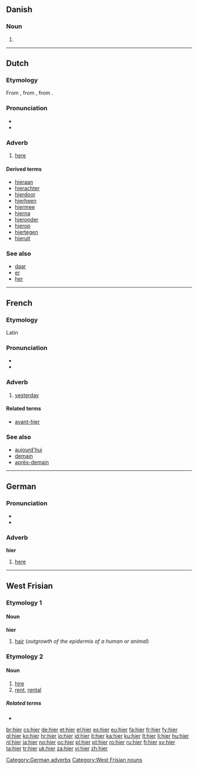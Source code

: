 ==Danish==

===Noun===
{{infl|da|noun form|g=n}}

# {{form of|plural indefinite|hi|lang=da}}

----

==Dutch==
===Etymology===
From {{etyl|dum|nl}} {{term|hier|lang=dum}}, from {{etyl|odt|nl}} {{term|hier|lang=odt}}, from {{proto|Germanic|hē₂r|lang=nl}}.

===Pronunciation===
* {{audio|Nl-hier.ogg|audio}}
* {{IPA|lang=nl|/ɦiːr/|/ɦiər/}}

===Adverb===
{{infl|nl|adverb}}

# [[here]]

====Derived terms====
{{top2}}
* [[hieraan]]
* [[hierachter]]
* [[hierdoor]]
* [[hierheen]]
* [[hiermee]]
* [[hierna]]
* [[hieronder]]
* [[hierop]]
* [[hiertegen]]
* [[hieruit]]
{{bottom}}

===See also===
* [[daar]]
* [[er#Dutch|er]]
* [[her#Dutch|her]]

----

==French==

===Etymology===
Latin {{term|lang=la|heri}}

===Pronunciation===
* {{IPA|lang=fr|/(i).jɛʁ/}}
* {{audio|Fr-hier.ogg|audio}}

===Adverb===
{{fr-adv}}

# [[yesterday]]

====Related terms====
* [[avant-hier]]

===See also===
* [[aujourd'hui]]
* [[demain]]
* [[après-demain]]

----

==German==

===Pronunciation===
* {{audio|De-at-hier.ogg|audio (Austria)}}
* {{IPA|[hiːɐ]|lang=de}}

===Adverb===
'''hier'''

# [[here]]

[[Category:German adverbs]]

----

==West Frisian==

===Etymology 1===

====Noun====
'''hier''' {{n}}

# [[hair]] (''outgrowth of the epidermis of a human or animal'')

===Etymology 2===

====Noun====
{{infl|fry|noun}}

# [[hire]]
# [[rent]], [[rental]]

=====Related terms=====
* {{l|fry|hiere}}

[[Category:West Frisian nouns]]

[[br:hier]]
[[cs:hier]]
[[de:hier]]
[[et:hier]]
[[el:hier]]
[[es:hier]]
[[eu:hier]]
[[fa:hier]]
[[fr:hier]]
[[fy:hier]]
[[gl:hier]]
[[ko:hier]]
[[hr:hier]]
[[io:hier]]
[[id:hier]]
[[it:hier]]
[[ka:hier]]
[[ku:hier]]
[[lt:hier]]
[[li:hier]]
[[hu:hier]]
[[nl:hier]]
[[ja:hier]]
[[no:hier]]
[[oc:hier]]
[[pl:hier]]
[[pt:hier]]
[[ro:hier]]
[[ru:hier]]
[[fi:hier]]
[[sv:hier]]
[[ta:hier]]
[[tr:hier]]
[[uk:hier]]
[[za:hier]]
[[vi:hier]]
[[zh:hier]]
